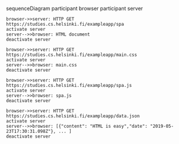 sequenceDiagram
    participant browser
    participant server
	
    browser->>server: HTTP GET https://studies.cs.helsinki.fi/exampleapp/spa
    activate server
    server-->>browser: HTML document
    deactivate server

    browser->>server: HTTP GET https://studies.cs.helsinki.fi/exampleapp/main.css
    activate server
    server-->>browser: main.css
    deactivate server

    browser->>server: HTTP GET https://studies.cs.helsinki.fi/exampleapp/spa.js
    activate server
    server-->>browser: spa.js
    deactivate server

    browser->>server: HTTP GET https://studies.cs.helsinki.fi/exampleapp/data.json
    activate server
    server-->>browser: [{"content": "HTML is easy","date": "2019-05-23T17:30:31.098Z"}, ... ]
    deactivate server